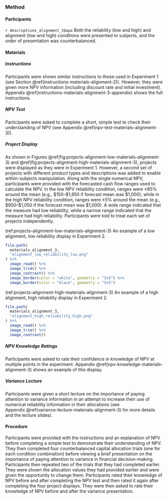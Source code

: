 ### Method {#method-alignment-2}

#### Participants

`r descriptives_alignment_3$apa` Both the reliability (low and high) and
alignment (low and high) conditions were presented to subjects, and the order of
presentation was counterbalanced.

#### Materials

##### Instructions

Participants were shown similar instructions to those used in Experiment 1 (see
Section \@ref(instructions-materials-alignment-2)). However, they were given
more NPV information (including discount rate and initial investment).
Appendix \@ref(instructions-materials-alignment-3-appendix) shows the full
instructions.

##### NPV Test

Participants were asked to complete a short, simple test to check their
understanding of NPV (see Appendix \@ref(npv-test-materials-alignment-3)).

##### Project Display

As shown in Figures \@ref(fig:projects-alignment-low-materials-alignment-3)
and \@ref(fig:projects-alignment-high-materials-alignment-3), projects were
displayed as they were in Experiment 1. However, a second set of projects with
different product types and descriptions was added to enable within-subjects
manipulation. Along with the single numerical NPV, participants were provided
with the forecasted cash flow ranges used to calculate the NPV. In the low NPV
reliability condition, ranges were $\pm85$% around the mean (e.g., $150--$1,850
if forecast mean was $1,000); while in the high NPV reliability condition,
ranges were $\pm5$% around the mean (e.g., $950--$1,050 if the forecast mean was
$1,000). A wide range indicated that the measure had low reliability, while a
narrow range indicated that the measure had high reliability. Participants were
told to treat each set of projects independently.

(ref:projects-alignment-low-materials-alignment-3) An example of a low alignment, low reliability display in Experiment 2.

```r
file.path(
  materials_alignment_3,
  "alignment_low_reliability_low.png"
) %>%
  image_read() %>%
  image_trim() %>%
  image_contrast() %>%
  image_border(color = "white", geometry = "5x5") %>%
  image_border(color = "black", geometry = "5x5")
```

(ref:projects-alignment-high-materials-alignment-3) An example of a high alignment, high reliability display in Experiment 2.

```r
file.path(
  materials_alignment_3,
  "alignment_high_reliability_high.png"
) %>%
  image_read() %>%
  image_trim() %>%
  image_contrast()
```

##### NPV Knowledge Ratings

Participants were asked to rate their confidence in knowledge of NPV at multiple
points in the experiment. Appendix \@ref(npv-knowledge-materials-alignment-3)
shows an example of this display.

##### Variance Lecture

Participants were given a short lecture on the importance of paying attention to
variance information in an attempt to increase their use of numerical
reliability information in their allocations (see
Appendix \@ref(variance-lecture-materials-alignment-3) for more details and the
lecture slides).

#### Procedure {#procedure-alignment-3}

Participants were provided with the instructions and an explanation of NPV
before completing a simple test to demonstrate their understanding of NPV. They
then completed four counterbalanced capital allocation trials (one for each
condition combination) before viewing a brief presentation on the importance of
paying attention to variance in financial decision-making. Participants then
repeated two of the trials that they had completed earlier. They were shown the
allocation values they had provided earlier and were given the opportunity to
change them. Participants rated their knowledge of NPV before and after
completing the NPV test and then rated it again after completing the four
project displays. They were then asked to rate their knowledge of NPV before and
after the variance presentation.
